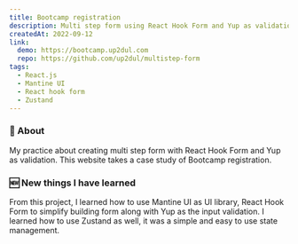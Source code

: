 ```yaml
---
title: Bootcamp registration
description: Multi step form using React Hook Form and Yup as validation
createdAt: 2022-09-12
link:
  demo: https://bootcamp.up2dul.com
  repo: https://github.com/up2dul/multistep-form
tags:
  - React.js
  - Mantine UI
  - React hook form
  - Zustand
---
```


### 📄 About

My practice about creating multi step form with React Hook Form and Yup as validation.
This website takes a case study of Bootcamp registration.

### 🆕 New things I have learned

From this project, I learned how to use Mantine UI as UI library, React Hook Form to simplify building form along with Yup as the input validation.
I learned how to use Zustand as well, it was a simple and easy to use state management.

